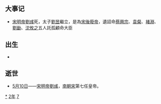 {{yearTOC|472|北魏'''[[延兴_(北魏孝文帝)|延兴]]二年'''；南朝宋'''[[泰豫|泰豫]]元年'''；柔然'''[[永康_(柔然)|永康]]九年'''}}

== 大事记 ==
*[[宋明帝|宋明帝]][[劉彧|劉彧]]死，太子[[劉昱|劉昱]]繼立，是為[[宋後廢帝|宋後廢帝]]，遺詔命[[蔡興宗|蔡興宗]]、[[袁粲|袁粲]]、[[褚淵|褚淵]]、[[劉勔|劉勔]]、[[沈攸之|沈攸之]]五人託孤顧命大臣

== 出生 ==
*

== 逝世 ==
{{Wikisource year mention}}
*[[5月10日|5月10日]]——[[宋明帝|宋明帝]][[劉彧|劉彧]]，[[南朝宋|南朝宋]]第七任皇帝。

[[Category:472年|*]]
[[Category:470年代|2年]]
[[Category:5世纪各年|7]]